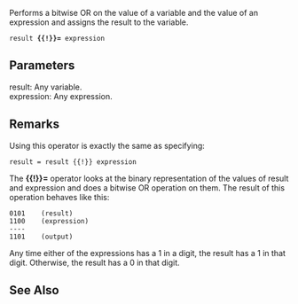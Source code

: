 Performs a bitwise OR on the value of a variable and the value of an expression and assigns the result to the variable.

 result '''{{!}}=''' expression
==Parameters==
; result: Any variable.
; expression: Any expression.

==Remarks==
Using this operator is exactly the same as specifying:

 result = result {{!}} expression
The '''{{!}}=''' operator looks at the binary representation of the values of result and expression and does a bitwise OR operation on them. The result of this operation behaves like this:

 0101    (result)
 1100    (expression)
 ----
 1101    (output)
Any time either of the expressions has a 1 in a digit, the result has a 1 in that digit. Otherwise, the result has a 0 in that digit.


==See Also==

              

              

              

